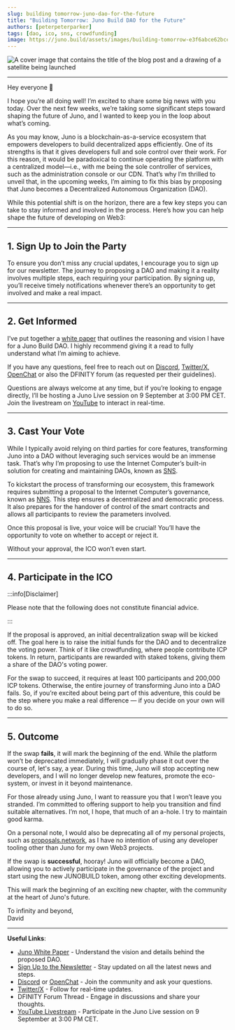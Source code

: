 ```yaml
---
slug: building tomorrow-juno-dao-for-the-future
title: "Building Tomorrow: Juno Build DAO for the Future"
authors: [peterpeterparker]
tags: [dao, ico, sns, crowdfunding]
image: https://juno.build/assets/images/building-tomorrow-e3f6abce62bcecc303743b777a93d140.png
---
```


![A cover image that contains the title of the blog post and a drawing of a satellite being launched](./building-tomorrow.png)

---

Hey everyone 👋

I hope you’re all doing well! I’m excited to share some big news with you today. Over the next few weeks, we’re taking some significant steps toward shaping the future of Juno, and I wanted to keep you in the loop about what’s coming.

As you may know, Juno is a blockchain-as-a-service ecosystem that empowers developers to build decentralized apps efficiently. One of its strengths is that it gives developers full and sole control over their work. For this reason, it would be paradoxical to continue operating the platform with a centralized model—i.e., with me being the sole controller of services, such as the administration console or our CDN. That’s why I’m thrilled to unveil that, in the upcoming weeks, I’m aiming to fix this bias by proposing that Juno becomes a Decentralized Autonomous Organization (DAO).

While this potential shift is on the horizon, there are a few key steps you can take to stay informed and involved in the process. Here’s how you can help shape the future of developing on Web3:

---

## 1. Sign Up to Join the Party

To ensure you don’t miss any crucial updates, I encourage you to sign up for our newsletter. The journey to proposing a DAO and making it a reality involves multiple steps, each requiring your participation. By signing up, you’ll receive timely notifications whenever there’s an opportunity to get involved and make a real impact.


<NewsletterForm />

---

## 2. Get Informed

I’ve put together a [white paper](/docs/white-paper/intro) that outlines the reasoning and vision I have for a Juno Build DAO. I highly recommend giving it a read to fully understand what I’m aiming to achieve.

If you have any questions, feel free to reach out on [Discord](https://discord.gg/wHZ57Z2RAG), [Twitter/X](https://x.com/junobuild), [OpenChat](https://oc.app/community/vxgpi-nqaaa-aaaar-ar4lq-cai/?ref=xanzv-uaaaa-aaaaf-aneba-cai) or also the DFINITY forum (as requested per their guidelines).

Questions are always welcome at any time, but if you’re looking to engage directly, I’ll be hosting a Juno Live session on 9 September at 3:00 PM CET. Join the livestream on [YouTube](https://youtube.com/live/jDmj8ypjoyM) to interact in real-time.

---

## 3. Cast Your Vote

While I typically avoid relying on third parties for core features, transforming Juno into a DAO without leveraging such services would be an immense task. That’s why I’m proposing to use the Internet Computer’s built-in solution for creating and maintaining DAOs, known as [SNS](https://internetcomputer.org/how-it-works/sns/).

To kickstart the process of transforming our ecosystem, this framework requires submitting a proposal to the Internet Computer’s governance, known as [NNS](https://internetcomputer.org/how-it-works/network-nervous-system-nns/). This step ensures a decentralized and democratic process. It also prepares for the handover of control of the smart contracts and allows all participants to review the parameters involved.

Once this proposal is live, your voice will be crucial! You’ll have the opportunity to vote on whether to accept or reject it.

Without your approval, the ICO won’t even start.

---

## 4. Participate in the ICO

:::info[Disclaimer]

Please note that the following does not constitute financial advice.

:::

If the proposal is approved, an initial decentralization swap will be kicked off. The goal here is to raise the initial funds for the DAO and to decentralize the voting power. Think of it like crowdfunding, where people contribute ICP tokens. In return, participants are rewarded with staked tokens, giving them a share of the DAO's voting power.

For the swap to succeed, it requires at least 100 participants and 200,000 ICP tokens. Otherwise, the entire journey of transforming Juno into a DAO fails. So, if you’re excited about being part of this adventure, this could be the step where you make a real difference — if you decide on your own will to do so.

---

## 5. Outcome

If the swap **fails**, it will mark the beginning of the end. While the platform won’t be deprecated immediately, I will gradually phase it out over the course of, let's say, a year. During this time, Juno will stop accepting new developers, and I will no longer develop new features, promote the eco-system, or invest in it beyond maintenance.

For those already using Juno, I want to reassure you that I won’t leave you stranded. I’m committed to offering support to help you transition and find suitable alternatives. I’m not, I hope, that much of an a-hole. I try to maintain good karma.

On a personal note, I would also be deprecating all of my personal projects, such as [proposals.network](https://proposals.network), as I have no intention of using any developer tooling other than Juno for my own Web3 projects.

If the swap is **successful**, hooray! Juno will officially become a DAO, allowing you to actively participate in the governance of the project and start using the new JUNOBUILD token, among other exciting developments.

This will mark the beginning of an exciting new chapter, with the community at the heart of Juno's future.

To infinity and beyond,<br/>
David

---

**Useful Links**:

- [Juno White Paper](/docs/white-paper/intro) - Understand the vision and details behind the proposed DAO.
- [Sign Up to the Newsletter](/newsletter) - Stay updated on all the latest news and steps.
- [Discord](https://discord.gg/wHZ57Z2RAG) or [OpenChat](https://oc.app/community/vxgpi-nqaaa-aaaar-ar4lq-cai/?ref=xanzv-uaaaa-aaaaf-aneba-cai) - Join the community and ask your questions.
- [Twitter/X](https://x.com/junobuild) - Follow for real-time updates.
- DFINITY Forum Thread - Engage in discussions and share your thoughts.
- [YouTube Livestream](https://youtube.com/live/jDmj8ypjoyM) - Participate in the Juno Live session on 9 September at 3:00 PM CET.
